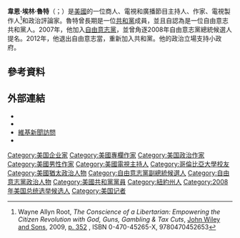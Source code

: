 {{expand|time=2016-11-14T07:48:53+00:00}}
{{Infobox officeholder
|name        = 韋恩·魯特<br>Wayne Root
|image       = 
|birth_date  = {{birth date and age|1961|7|20}}
|birth_place = [[美國|美國]][[紐約州|紐約州]][[弗農山_(紐約州)|弗農山]]
|death_date  = 
|death_place = 
|party       = [[共和黨_(美國)|共和黨]]{{small|（2007年前，<br>2012年–）}}<br>[[自由意志黨|自由意志黨]]{{small|（2007年–2012年）}}
|spouse      = 黛布拉·魯特（Debra Root）
|children    = 4
|alma_mater  = [[哥倫比亞大學|哥倫比亞大學]]
|website     = 
}}

'''韋恩·埃林·魯特'''（{{lang-en|Wayne Allyn Root}}；{{bd|1961年|7月20日||}}）是[[美國|美國]]的一位商人、電視和廣播節目主持人、作家、電視製作人<ref name="Conscience">Wayne Allyn Root, ''The Conscience of a Libertarian: Empowering the Citizen Revolution with God, Guns, Gambling & Tax Cuts'', [[John_Wiley_and_Sons|John Wiley and Sons]], 2009,  [https://books.google.com/books?id=mCPin7kc0I0C&pg=PA352 p. 352] {{Wayback|url=https://books.google.com/books?id=mCPin7kc0I0C&pg=PA352 |date=20190725125204 }}, ISBN 0-470-45265-X, 9780470452653</ref>和政治評論家。魯特曾長期是一位[[共和黨_(美國)|共和黨]]成員，並且自認為是一位自由意志共和黨人。2007年，他加入[[自由意志黨|自由意志黨]]，並曾角逐2008年自由意志黨總統候選人提名。2012年，他退出自由意志當，重新加入共和黨。他的政治立場支持小政府。

==參考資料==
{{reflist}}

==外部連結==
* {{IMDb name|1631368}}
* {{C-SPAN|wayneroot}}
* [[n:Wikinews_interviews_U.S._Libertarian_presidential_candidate_Wayne_Allyn_Root|維基新聞訪問]]
* {{youtube|user=WayneAllynRoot}}

{{s-start}}
{{s-ppo}}
{{s-bef|before={{le|理查德·坎帕尼亞|Richard Campagna}}}}
{{s-ttl|title=[[自由意志黨|自由意志黨]]{{le|自由意志黨總統提名人列表|List of United States Libertarian Party presidential tickets|副總統候選人}}|years=[[2008年美國總統選舉|2008年]]}}
{{s-aft|after={{le|詹姆斯·P·格雷|James P. Gray|詹姆斯·格雷}}}}
{{s-end}}

{{DEFAULTSORT:Root, Wayne Allyn}}

[[Category:美国企业家|Category:美国企业家]]
[[Category:美國專欄作家|Category:美國專欄作家]]
[[Category:美国政治作家|Category:美国政治作家]]
[[Category:美國男性作家|Category:美國男性作家]]
[[Category:美國電視主持人|Category:美國電視主持人]]
[[Category:哥倫比亞大學校友|Category:哥倫比亞大學校友]]
[[Category:美國猶太政治人物|Category:美國猶太政治人物]]
[[Category:自由意志黨副總統候選人|Category:自由意志黨副總統候選人]]
[[Category:自由意志黨政治人物|Category:自由意志黨政治人物]]
[[Category:美國共和黨黨員|Category:美國共和黨黨員]]
[[Category:紐約州人|Category:紐約州人]]
[[Category:2008年美国总统选举候选人|Category:2008年美国总统选举候选人]]
[[Category:美国记者|Category:美国记者]]